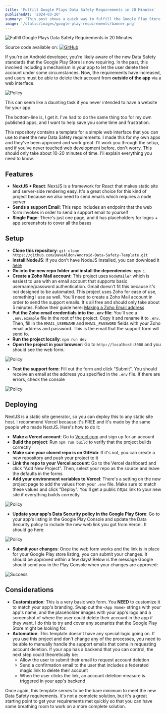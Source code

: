 ```yaml
---
title: 'Fulfill Google Plays Data Safety Requirements in 20 Minutes'
publishedAt: '2024-03-20'
summary: "This post shows a quick way to fulfill the Google Play Store's updated Data Safety policy that requires a website form to request account deletion. This solution can be ready to deploy in 20 minutes!"
image: '/static/images/google-play-requirements/banner.png'
---
```


![Fulfill Google Plays Data Safety Requirements in 20 Minutes](/static/images/google-play-requirements/banner.png)

Source code available on:
[![GitHub](https://img.shields.io/badge/github-%23121011.svg?style=for-the-badge&logo=github&logoColor=white)](https://github.com/DaveAldon/Android-Data-Safety-Template)

If you're an Android developer, you're likely aware of the new Data Safety standards that the Google Play Store is now requiring. In the past, this involved including a mechanism in your app to let the user delete their account under some circumstances. Now, the requirements have increased, and users must be able to delete their account from **outside of the app** via a web interface.

![Policy](/static/images/google-play-requirements/policy.png)

This can seem like a daunting task if you never intended to have a website for your app.

The bottom-line is, I get it. I've had to do the same thing too for my own published apps, and I want to help save you some time and frustration.

This repository contains a template for a simple web interface that you can use to meet the new Data Safety requirements. I made this for my own apps and they've been approved and work great. I'll work you through the setup, and if you've never touched web development before, don't worry. This should only take about 10-20 minutes of time. I'll explain everything you need to know.

## Features

- **NextJS + React**: NextJS is a framework for React that makes static site and server-side rendering easy. It's a great choice for this kind of project because we also need to send emails which requires a node server
- **Sends a support Email**: This repo includes an endpoint that the web form invokes in order to send a support email to yourself
- **Single Page**: There's just one page, and it has placeholders for logos + app screenshots to cover all the bases

## Setup

- **Clone this repository**: `git clone https://github.com/DaveAldon/Android-Data-Safety-Template.git`
- **Install NodeJS**: If you don't have NodeJS installed, you can download it [here](https://nodejs.org/en/download/)
- **Go into the new repo folder and install the dependencies**: `npm i`
- **Create a Zoho Mail account**: This project uses `NodeMailer` which is easiest to use with an email account that supports basic username/password authentication. Gmail doesn't fit this because it's not designed to be automated. This project uses Zoho for ease of use, something I use as well. You'll need to create a Zoho Mail account in order to send the support emails. It's all free and should only take about 5 minutes. Follow their guide here: [Making a Zoho Email address](https://www.zoho.com/mail/how-to/create-an-email-account.html)
- **Put the Zoho email credentials into the `.env` file**: You'll see a `.env.example` file in the root of the project. Copy it and rename it to `.env`. Then, fill in the `EMAIL_USERNAME` and `EMAIL_PASSWORD` fields with your Zoho email address and password. This is the email that the support form will send to.
- **Run the project locally**: `npm run dev`
- **Open the project in your browser**: Go to `http://localhost:3000` and you should see the web form.

![Policy](/static/images/google-play-requirements/site.png)

- **Test the support form**: Fill out the form and click "Submit". You should receive an email at the address you specified in the `.env` file. If there are errors, check the console

![Policy](/static/images/google-play-requirements/email.png)

## Deploying

NextJS is a static site generator, so you can deploy this to any static site host. I recommend Vercel because it's FREE and it's made by the same people who made NextJS. Here's how to do it:

- **Make a Vercel account**: Go to [Vercel.com](https://vercel.com) and sign up for an account
- **Build the project**: Run `npm run build` to verify that the project builds correctly
- **Make sure your cloned repo is on GitHub**: If it's not, you can create a new repository and push your project to it
- **Link the repo to your Vercel account**: Go to the Vercel dashboard and click "Add New Project". Then, select your repo as the source and leave the defaults in the forms
- **Add your environment variables to Vercel**: There's a setting on the new project page to add the values from your `.env` file. Make sure to match these values and click "Deploy". You'll get a public *https* link to your new site if everything builds correctly

![Policy](/static/images/google-play-requirements/deploy.png)

- **Update your app's Data Security policy in the Google Play Store**: Go to your app's listing in the Google Play Console and update the Data Security policy to include the new web link you got from Vercel. It should go here:

![Policy](/static/images/google-play-requirements/form.png)

- **Submit your changes**: Once the web form works and the link is in place for your Google Play store listing, you can submit your changes. It should be approved within a few days! Below is the message Google should send you in the Play Console when your changes are approved:

![Success](/static/images/google-play-requirements/success.png)

## Considerations

- **Customization**: This is a very basic web form. You **NEED** to customize it to match your app's branding. Swap out the `<App Name>` strings with your app's name, and the placeholder images with your app's logo and a screenshot of where the user could delete their account in the app if they want. I do this to try and cover any scenarios that the Google Play Store might be looking for.
- **Automation**: This template doesn't have any special logic going on. If you use this project and don't change any of the processes, you need to be able to manually handle the support emails that come in requesting account deletion. If your app has a backend that you can control, the next step could theoretically be:
  - Allow the user to submit their email to request account deletion
  - Send a confirmation email to the user that includes a federated magic link to delete their account
  - When the user clicks the link, an account deletion measure is triggered in your app's backend

Once again, this template serves to be the bare minimum to meet the new Data Safety requirements. It's not a complete solution, but it's a great starting point to get your requirements met quickly so that you can have some breathing room to work on a more complete solution.
